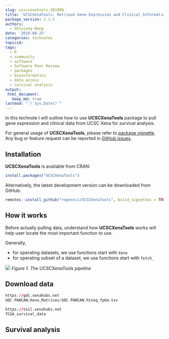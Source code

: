 ```yaml
---
slug: ucscxenatools-201908
title: 'UCSCXenaTools: Retrieve Gene Expression and Clinical Information from UCSC Xena for Survival Analysis'
package_version: 1.2.5
authors:
  - Shixiang Wang
date: '2019-08-25'
categories: technotes
topicid:
tags:
  - R
  - community
  - software
  - Software Peer Review
  - packages
  - bioinformatics
  - data access
  - survival analysis
output:
 html_document:
   keep_md: true
lastmod: "`r Sys.Date()`"
---
```


In this technote I will outline how to use **UCSCXenaTools** package to pull gene expression and clinical data from UCSC Xena for survival analysis.

For general usage of **UCSCXenaTools**, please refer to [package vignette](https://cran.r-project.org/web/packages/UCSCXenaTools/vignettes/USCSXenaTools.html). 
Any bug or feature request can be reported in [GitHub issues](https://github.com/ropensci/UCSCXenaTools/issues).

## Installation

**UCSCXenaTools** is available from CRAN:

```r
install.packages("UCSCXenaTools")
```

Alternatively, the latest development version can be downloaded from GitHub:

```r
remotes::install_github("ropensci/UCSCXenaTools", build_vignettes = TRUE, dependencies = TRUE)
```

## How it works

Before actually pulling data, understand how **UCSCXenaTools** works will help user locate the most important function to use.

Generally, 

* for operating datasets, we use functions start with `Xena`
* for operating subset of a dataset, we use functions start with `fetch_`

![](https://raw.githubusercontent.com/ropensci/UCSCXenaTools/master/paper/overview.png)
*Figure 1. The UCSCXenaTools pipeline*

## Download data

```r
https://gdc.xenahubs.net
GDC-PANCAN/Xena_Matrices/GDC-PANCAN.htseq_fpkm.tsv

https://toil.xenahubs.net
TCGA_survival_data
```


## Survival analysis



